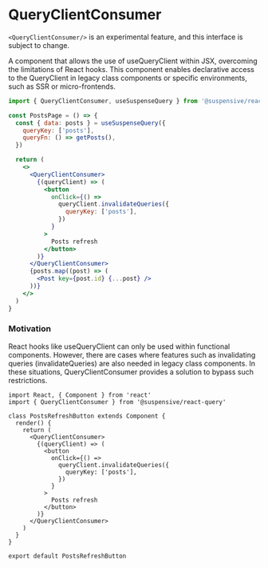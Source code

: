 
# QueryClientConsumer

<Callout type='experimental'>

`<QueryClientConsumer/>` is an experimental feature, and this interface is subject to change.

</Callout>

A component that allows the use of useQueryClient within JSX, overcoming the limitations of React hooks. This component enables declarative access to the QueryClient in legacy class components or specific environments, such as SSR or micro-frontends.

```jsx /QueryClientConsumer/
import { QueryClientConsumer, useSuspenseQuery } from '@suspensive/react-query'

const PostsPage = () => {
  const { data: posts } = useSuspenseQuery({
    queryKey: ['posts'],
    queryFn: () => getPosts(),
  })

  return (
    <>
      <QueryClientConsumer>
        {(queryClient) => (
          <button
            onClick={() =>
              queryClient.invalidateQueries({
                queryKey: ['posts'],
              })
            }
          >
            Posts refresh
          </button>
        )}
      </QueryClientConsumer>
      {posts.map((post) => (
        <Post key={post.id} {...post} />
      ))}
    </>
  )
}
```

### Motivation

React hooks like useQueryClient can only be used within functional components. However, there are cases where features such as invalidating queries (invalidateQueries) are also needed in legacy class components. In these situations, QueryClientConsumer provides a solution to bypass such restrictions.

```tsx /QueryClientConsumer/
import React, { Component } from 'react'
import { QueryClientConsumer } from '@suspensive/react-query'

class PostsRefreshButton extends Component {
  render() {
    return (
      <QueryClientConsumer>
        {(queryClient) => (
          <button
            onClick={() =>
              queryClient.invalidateQueries({
                queryKey: ['posts'],
              })
            }
          >
            Posts refresh
          </button>
        )}
      </QueryClientConsumer>
    )
  }
}

export default PostsRefreshButton
```

